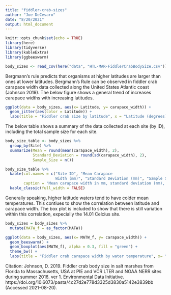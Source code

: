 ```yaml
---
title: "fiddler-crab-sizes"
author: "Joe DeCesaro"
date: "8/20/2021"
output: html_document
---
```


```r
knitr::opts_chunk$set(echo = TRUE)
library(here)
library(tidyverse)
library(kableExtra)
library(ggbeeswarm)
```

```r
body_sizes <- read_csv(here("data", "HTL-MAR-FiddlerCrabBodySize.csv"))
```

Bergmann’s rule predicts that organisms at higher latitudes are larger than ones at lower latitudes. Bergmann's Rule can be observed in fiddler crab carapace width data collected along the United States Atlantic coast (Johnson 2019). The below figure shows a general trend of increases carapace widths with increasing latitudes.

```r
ggplot(data = body_sizes, aes(x= Latitude, y= carapace_width)) +
  geom_jitter(aes(color = Latitude)) +
  labs(title = "Fiddler crab size by latitude", x = "Latitude (degrees)", y= "Carapace width (mm)", caption = "At higher latitudes, fiddler crabs have a higher carapace width due to Bergmann's rule.")
```

The below table shows a summary of the data collected at each site (by ID), including the total sample size for each site.

```r
body_size_table <- body_sizes %>% 
  group_by(Site) %>% 
  summarize(Mean = round(mean(carapace_width), 2),
            Standard_Deviation = round(sd(carapace_width), 2),
            Sample_Size = n())

body_size_table %>% 
  kable(col.names = c("Site ID", "Mean Carapace 
                      Width (mm)", "Standard Deviation (mm)", "Sample Size"),
        caption = "Mean carapace width in mm, standard deviation (mm), and crab sample size at each site to test Bergmann's Rule.") %>% 
  kable_classic(full_width = FALSE)
```


Generally speaking, higher latitude waters tend to have colder mean temperatures. This contiues to show the correlation between latitude and carapace width. The box plot is included to show that there is still variation within this correlation, expecially the 14.01 Celcius site.

```r
body_sizes = body_sizes %>% 
  mutate(MATW_f = as_factor(MATW))

ggplot(data = body_sizes, aes(x= MATW_f, y= carapace_width)) +
  geom_beeswarm() +
  geom_boxplot(aes(MATW_f), alpha = 0.3, fill = "green") +
  theme_bw() +
  labs(title = "Fiddler crab carapace width by water temperature", x= "Mean Annual Water Temps (degrees C)", y= "Carapace width (mm)", caption = "Slight negative correlation between mean annual water temperature and carapace width.")
```

Citation: 
Johnson, D. 2019. Fiddler crab body size in salt marshes from Florida to Massachusetts, USA at PIE and VCR LTER and NOAA NERR sites during summer 2016. ver 1. Environmental Data Initiative. https://doi.org/10.6073/pasta/4c27d2e778d3325d3830a5142e3839bb (Accessed 2021-08-20).
